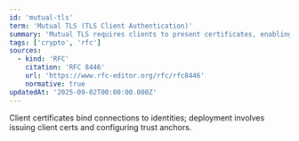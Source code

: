 ```yaml
---
id: 'mutual-tls'
term: 'Mutual TLS (TLS Client Authentication)'
summary: 'Mutual TLS requires clients to present certificates, enabling strong transport‑layer authentication.'
tags: ['crypto', 'rfc']
sources:
  - kind: 'RFC'
    citation: 'RFC 8446'
    url: 'https://www.rfc-editor.org/rfc/rfc8446'
    normative: true
updatedAt: '2025-09-02T00:00:00.000Z'
---
```

Client certificates bind connections to identities; deployment involves issuing client certs and configuring trust anchors.
